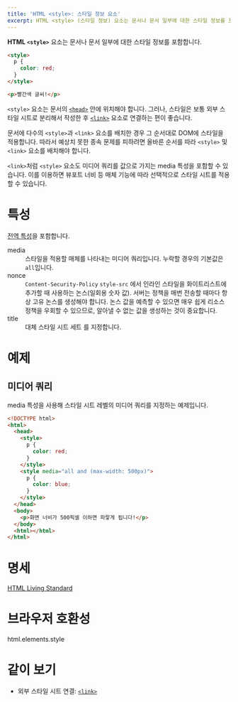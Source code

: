 ```yaml
---
title: 'HTML <style>: 스타일 정보 요소'
excerpt: HTML <style> (스타일 정보) 요소는 문서나 문서 일부에 대한 스타일 정보를 포함합니다.
---
```


**HTML `<style>`** 요소는 문서나 문서 일부에 대한 스타일 정보를 포함합니다.

<Demo height={50} />

```html name=demo
<style>
  p {
    color: red;
  }
</style>

<p>빨간색 글씨!</p>
```

`<style>` 요소는 문서의 [`<head>`](./head) 안에 위치해야 합니다. 그러나, 스타일은 보통 외부 스타일 시트로 분리해서 작성한 후 [`<link>`](./link) 요소로 연결하는 편이 좋습니다.

문서에 다수의 `<style>`과 `<link>` 요소를 배치한 경우 그 순서대로 DOM에 스타일을 적용합니다. 따라서 예상치 못한 종속 문제를 피하려면 올바른 순서를 따라 `<style>` 및 `<link>` 요소를 배치해야 합니다.

`<link>`처럼 `<style>` 요소도 미디어 쿼리를 값으로 가지는 <TermLink>media</TermLink> 특성을 포함할 수 있습니다. 이를 이용하면 뷰포트 너비 등 매체 기능에 따라 선택적으로 스타일 시트를 적용할 수 있습니다.

# 특성

[전역 특성](/docs/Web/HTML/Global_attributes)을 포함합니다.

<dl>
  <Term>media</Term>
  <dd>
    스타일을 적용할 매체를 나타내는
    <Anchor href="https://developer.mozilla.org/ko/docs/Web/Guide/CSS/Media_queries">미디어 쿼리</Anchor>입니다. 누락할 경우의
    기본값은 <code>all</code>입니다.
  </dd>
  <Term>nonce</Term>
  <dd>
    <Anchor href="https://developer.mozilla.org/en-US/docs/Web/HTTP/Headers/Content-Security-Policy/style-src">
      <code>Content-Security-Policy</code> <code>style-src</code>
    </Anchor>
    에서 인라인 스타일을 화이트리스트에 추가할 때 사용하는 논스(일회용 숫자 값). 서버는 정책을 매번 전송할 때마다 항상 고유
    논스를 생성해야 합니다. 논스 값을 예측할 수 있으면 매우 쉽게 리소스 정책을 우회할 수 있으므로, 알아낼 수 없는 값을 생성하는
    것이 중요합니다.
  </dd>
  <Term>title</Term>
  <dd>
    <Anchor href="https://developer.mozilla.org/en-US/docs/Web/CSS/Alternative_style_sheets">
      대체 스타일 시트 세트
    </Anchor>
    를 지정합니다.
  </dd>
</dl>

# 예제

## 미디어 쿼리

<TermLink>media</TermLink> 특성을 사용해 스타일 시트 레벨의 미디어 쿼리를 지정하는 예제입니다.

```html
<!DOCTYPE html>
<html>
  <head>
    <style>
      p {
        color: red;
      }
    </style>
    <style media="all and (max-width: 500px)">
      p {
        color: blue;
      }
    </style>
  </head>
  <body>
    <p>화면 너비가 500픽셀 이하면 파랗게 됩니다!</p>
  </body>
  <html></html>
</html>
```

# 명세

[HTML Living Standard](https://html.spec.whatwg.org/multipage/semantics.html#the-style-element)

# 브라우저 호환성

<BrowserCompat>html.elements.style</BrowserCompat>

# 같이 보기

- 외부 스타일 시트 연결: [`<link>`](./link)
<!-- - 스크립트: [`<script>`](./script) -->
